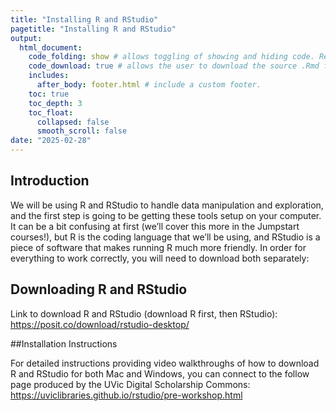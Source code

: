 ```yaml
---
title: "Installing R and RStudio"
pagetitle: "Installing R and RStudio"
output:
  html_document:
    code_folding: show # allows toggling of showing and hiding code. Remove if not using code.
    code_download: true # allows the user to download the source .Rmd file. Remove if not using code.
    includes:
      after_body: footer.html # include a custom footer.
    toc: true
    toc_depth: 3
    toc_float:
      collapsed: false
      smooth_scroll: false
date: "2025-02-28"
---
```


## Introduction 

We will be using R and RStudio to handle data manipulation and exploration, and the first step is going to be getting these tools setup on your computer. It can be a bit confusing at first (we’ll cover this more in the Jumpstart courses!), but R is the coding language that we’ll be using, and RStudio is a piece of software that makes running R much more friendly. In order for everything to work correctly, you will need to download both separately:

## Downloading R and RStudio

Link to download R and RStudio (download R first, then RStudio): [https://posit.co/download/rstudio-desktop/](https://posit.co/download/rstudio-desktop/)

##Installation Instructions

For detailed instructions providing video walkthroughs of how to download R and RStudio for both Mac and Windows, you can connect to the follow page produced by the UVic Digital Scholarship Commons: [https://uviclibraries.github.io/rstudio/pre-workshop.html](https://uviclibraries.github.io/rstudio/pre-workshop.html)
